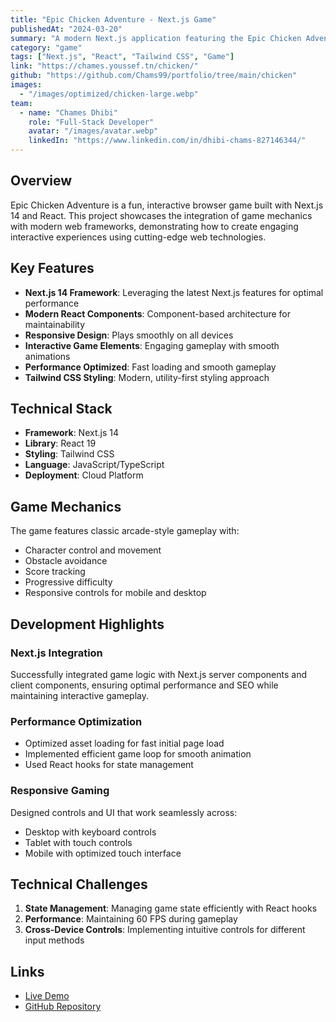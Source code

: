 ```yaml
---
title: "Epic Chicken Adventure - Next.js Game"
publishedAt: "2024-03-20"
summary: "A modern Next.js application featuring the Epic Chicken Adventure game with enhanced UI, responsive design, and professional styling built with React and Tailwind CSS."
category: "game"
tags: ["Next.js", "React", "Tailwind CSS", "Game"]
link: "https://chames.youssef.tn/chicken/"
github: "https://github.com/Chams99/portfolio/tree/main/chicken"
images:
  - "/images/optimized/chicken-large.webp"
team:
  - name: "Chames Dhibi"
    role: "Full-Stack Developer"
    avatar: "/images/avatar.webp"
    linkedIn: "https://www.linkedin.com/in/dhibi-chams-827146344/"
---
```


## Overview

Epic Chicken Adventure is a fun, interactive browser game built with Next.js 14 and React. This project showcases the integration of game mechanics with modern web frameworks, demonstrating how to create engaging interactive experiences using cutting-edge web technologies.

## Key Features

- **Next.js 14 Framework**: Leveraging the latest Next.js features for optimal performance
- **Modern React Components**: Component-based architecture for maintainability
- **Responsive Design**: Plays smoothly on all devices
- **Interactive Game Elements**: Engaging gameplay with smooth animations
- **Performance Optimized**: Fast loading and smooth gameplay
- **Tailwind CSS Styling**: Modern, utility-first styling approach

## Technical Stack

- **Framework**: Next.js 14
- **Library**: React 19
- **Styling**: Tailwind CSS
- **Language**: JavaScript/TypeScript
- **Deployment**: Cloud Platform

## Game Mechanics

The game features classic arcade-style gameplay with:
- Character control and movement
- Obstacle avoidance
- Score tracking
- Progressive difficulty
- Responsive controls for mobile and desktop

## Development Highlights

### Next.js Integration
Successfully integrated game logic with Next.js server components and client components, ensuring optimal performance and SEO while maintaining interactive gameplay.

### Performance Optimization
- Optimized asset loading for fast initial page load
- Implemented efficient game loop for smooth animation
- Used React hooks for state management

### Responsive Gaming
Designed controls and UI that work seamlessly across:
- Desktop with keyboard controls
- Tablet with touch controls
- Mobile with optimized touch interface

## Technical Challenges

1. **State Management**: Managing game state efficiently with React hooks
2. **Performance**: Maintaining 60 FPS during gameplay
3. **Cross-Device Controls**: Implementing intuitive controls for different input methods

## Links

- [Live Demo](https://chames.youssef.tn/chicken/)
- [GitHub Repository](https://github.com/Chams99/portfolio/tree/main/chicken)

